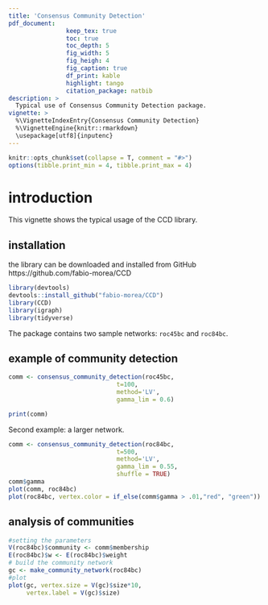 ```yaml
---
title: 'Consensus Community Detection'
pdf_document: 
                keep_tex: true
                toc: true
                toc_depth: 5
                fig_width: 5
                fig_heigh: 4
                fig_caption: true
                df_print: kable 
                highlight: tango
                citation_package: natbib
description: >
  Typical use of Consensus Community Detection package.
vignette: >
  %\VignetteIndexEntry{Consensus Community Detection}
  %\VignetteEngine{knitr::rmarkdown}
  \usepackage[utf8]{inputenc}
---
```

 

```r
knitr::opts_chunk$set(collapse = T, comment = "#>")
options(tibble.print_min = 4, tibble.print_max = 4)
```

# introduction
This vignette shows the typical usage of the CCD library.

## installation
the library can be downloaded and installed from GitHub https://github.com/fabio-morea/CCD


```r
library(devtools)  
devtools::install_github("fabio-morea/CCD")
library(CCD)
library(igraph)
library(tidyverse)
```


The package contains two sample networks: `roc45bc` and `roc84bc`.

## example of community detection


```r
comm <- consensus_community_detection(roc45bc,
                              t=100, 
                              method='LV', 
                              gamma_lim = 0.6) 

print(comm)
```


Second example: a larger network. 
```r
comm <- consensus_community_detection(roc84bc,
                              t=500, 
                              method='LV', 
                              gamma_lim = 0.55, 
                              shuffle = TRUE)
comm$gamma
plot(comm, roc84bc)
plot(roc84bc, vertex.color = if_else(comm$gamma > .01,"red", "green"))

```

## analysis of communities
 

```r
#setting the parameters
V(roc84bc)$community <- comm$membership
E(roc84bc)$w <- E(roc84bc)$weight
# build the community network
gc <- make_community_network(roc84bc)
#plot
plot(gc, vertex.size = V(gc)$size*10, 
     vertex.label = V(gc)$size)
```

 